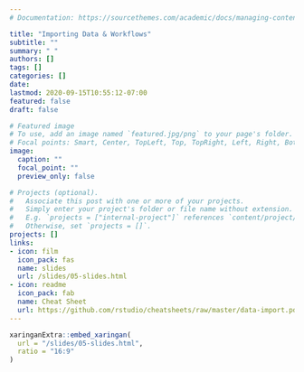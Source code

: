 ```yaml
---
# Documentation: https://sourcethemes.com/academic/docs/managing-content/

title: "Importing Data & Workflows"
subtitle: ""
summary: " "
authors: []
tags: []
categories: []
date:
lastmod: 2020-09-15T10:55:12-07:00
featured: false
draft: false

# Featured image
# To use, add an image named `featured.jpg/png` to your page's folder.
# Focal points: Smart, Center, TopLeft, Top, TopRight, Left, Right, BottomLeft, Bottom, BottomRight.
image:
  caption: ""
  focal_point: ""
  preview_only: false

# Projects (optional).
#   Associate this post with one or more of your projects.
#   Simply enter your project's folder or file name without extension.
#   E.g. `projects = ["internal-project"]` references `content/project/deep-learning/index.md`.
#   Otherwise, set `projects = []`.
projects: []
links:
- icon: film
  icon_pack: fas
  name: slides
  url: /slides/05-slides.html
- icon: readme
  icon_pack: fab
  name: Cheat Sheet
  url: https://github.com/rstudio/cheatsheets/raw/master/data-import.pdf
---
```


```r
xaringanExtra::embed_xaringan(
  url = "/slides/05-slides.html",
  ratio = "16:9"
)
```
